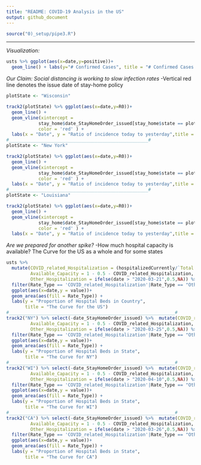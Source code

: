 ---
title: "README: COVID-19 Analysis in the US"
output: github_document
---


```{r include=FALSE}
source("0)_setup/pipe3.R")
```
___


*Visualization:*

```{r echo = F}
usts %>% ggplot(aes(x=date,y=positive))+
  geom_line() + labs(y="# Confirmed Cases", title = "# Confirmed Cases of COVID-19 in the US")
```


*Our Claim: Social distancing is working to slow infection rates*
-Vertical red line denotes the issue date of stay-home policy
```{r echo=F,warning=F}
plotState <- "Wisconsin"

track2(plotState) %>% ggplot(aes(x=date,y=R0))+
  geom_line() +
  geom_vline(xintercept = 
            stay_home$date_StayHomeOrder_issued[stay_home$state == plotState],
            color = 'red' ) +
  labs(x = "Date", y = "Ratio of incidence today to yesterday",title = "Examining the acceleration factor of infection in WI")
#____________________________________________________#
plotState <- "New York"

track2(plotState) %>% ggplot(aes(x=date,y=R0))+
  geom_line() +
  geom_vline(xintercept = 
            stay_home$date_StayHomeOrder_issued[stay_home$state == plotState],
            color = 'red' ) +
  labs(x = "Date", y = "Ratio of incidence today to yesterday",title = "Examining the acceleration factor of infection in NY")
#____________________________________________________#
plotState <- "Louisiana"

track2(plotState) %>% ggplot(aes(x=date,y=R0))+
  geom_line() +
  geom_vline(xintercept = 
            stay_home$date_StayHomeOrder_issued[stay_home$state == plotState],
            color = 'red' ) +
  labs(x = "Date", y = "Ratio of incidence today to yesterday",title = "Examining the acceleration factor of infection in Louisiana")
```

*Are we prepared for another spike?*
-How much hospital capacity is available?
The Curve for the US as a whole and for some states
```{r, echo=FALSE, warning=F}
usts %>% 
  mutate(COVID_related_Hospitalization = (hospitalizedCurrently/`Total Hospital Beds`),
         Available_Capacity = 1 - 0.5 - COVID_related_Hospitalization,
         Other_Hospitalization = ifelse(date > "2020-03-21",0.5,NA)) %>% tp %>% 
  filter(Rate_Type == 'COVID_related_Hospitalization'|Rate_Type == "Other_Hospitalization" | Rate_Type == 'Available_Capacity') %>%
  ggplot(aes(x=date,y = value))+
  geom_area(aes(fill = Rate_Type)) +
  labs(y = "Proportion of Hospital Beds in Country",
       title = "The Curve for the US")
#______________________________________________________________#
track2("NY") %>% select(-date_StayHomeOrder_issued) %>%  mutate(COVID_related_Hospitalization = (hospitalizedCurrently/`Total Hospital Beds`),
         Available_Capacity = 1 - 0.5 - COVID_related_Hospitalization,
         Other_Hospitalization = ifelse(date > "2020-03-25",0.5,NA)) %>% tp %>% 
  filter(Rate_Type == 'COVID_related_Hospitalization'|Rate_Type == "Other_Hospitalization" | Rate_Type == 'Available_Capacity') %>%
  ggplot(aes(x=date,y = value))+
  geom_area(aes(fill = Rate_Type)) +
  labs(y = "Proportion of Hospital Beds in State",
       title = "The Curve for NY")
#______________________________________________________________#
track2("WI") %>% select(-date_StayHomeOrder_issued) %>%  mutate(COVID_related_Hospitalization = (hospitalizedCurrently/`Total Hospital Beds`),
         Available_Capacity = 1 - 0.5 - COVID_related_Hospitalization,
         Other_Hospitalization = ifelse(date > "2020-04-10",0.5,NA)) %>% tp %>% 
  filter(Rate_Type == 'COVID_related_Hospitalization'|Rate_Type == "Other_Hospitalization" | Rate_Type == 'Available_Capacity') %>%
  ggplot(aes(x=date,y = value))+
  geom_area(aes(fill = Rate_Type)) +
  labs(y = "Proportion of Hospital Beds in State",
       title = "The Curve for WI")
#______________________________________________________________#
track2("CA") %>% select(-date_StayHomeOrder_issued) %>%  mutate(COVID_related_Hospitalization = (hospitalizedCurrently/`Total Hospital Beds`),
         Available_Capacity = 1 - 0.5 - COVID_related_Hospitalization,
         Other_Hospitalization = ifelse(date > "2020-03-26",0.5,NA)) %>% tp %>% 
  filter(Rate_Type == 'COVID_related_Hospitalization'|Rate_Type == "Other_Hospitalization" | Rate_Type == 'Available_Capacity') %>%
  ggplot(aes(x=date,y = value))+
  geom_area(aes(fill = Rate_Type)) +
  labs(y = "Proportion of Hospital Beds in State",
       title = "The Curve for CA")




```

